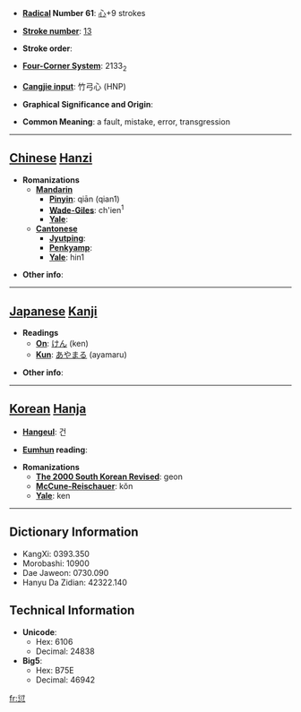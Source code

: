 * '''[[Wiktionary:Chinese radical index| Radical]] Number 61''': [[Wiktionary:Chinese radical index 心|心]]+9 strokes

* '''[[Wiktionary:Chinese total strokes index|Stroke number]]''': [[Wiktionary:Chinese total strokes index 13|13]]

* '''Stroke order''': 

* '''[[Wiktionary:Chinese four corner index|Four-Corner System]]''': 2133<sub>2</sub>

* '''[[Wiktionary:Chinese Cangjie index|Cangjie input]]''': 竹弓心 (HNP)

* '''Graphical Significance and Origin''': 

* '''Common Meaning''': a fault, mistake, error, transgression

----

== [[Chinese]] [[Hanzi]] ==

* '''Romanizations'''
** '''[[Mandarin]]'''
*** '''[[Pinyin]]''': qiān (qian1)
*** '''[[Wade-Giles]]''': ch'ien<sup>1</sup>
*** '''[[Yale]]''': 
** '''[[Cantonese]]'''
*** '''[[Jyutping]]''':
*** '''[[Penkyamp]]''': 
*** '''[[Yale]]''': hin1

* '''Other info''': 

----

== [[Japanese]] [[Kanji]] ==

* '''Readings'''
** '''[[On]]''': [[けん]] (ken)
** '''[[Kun]]''': [[あやまる]] (ayamaru)

* '''Other info''':  

----

== [[Korean]] [[Hanja]] ==

* '''[[Hangeul]]''': 건

* '''[[Eumhun]] reading''': 

* '''Romanizations'''
** '''[[The 2000 South Korean Revised Romanization|The 2000 South Korean Revised]]''': geon
** '''[[McCune-Reischauer]]''': kŏn
** '''[[Yale]]''': ken

----

== Dictionary Information ==

* KangXi: 0393.350
* Morobashi: 10900
* Dae Jaweon: 0730.090
* Hanyu Da Zidian: 42322.140

== Technical Information ==

* '''Unicode''':
** Hex: 6106
** Decimal: 24838
* '''Big5''':
** Hex: B75E
** Decimal: 46942

[[fr:愆]]